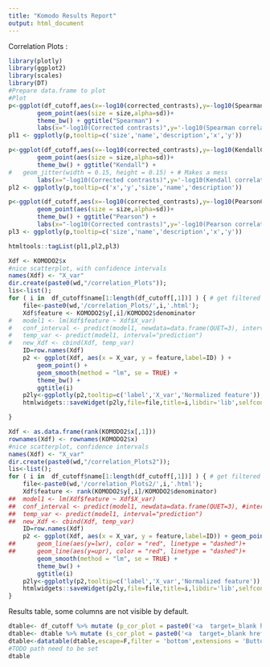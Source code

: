 ```yaml
---
title: "Komodo Results Report"
output: html_document
---
```



Correlation Plots :

```r
library(plotly)
library(ggplot2)
library(scales)
library(DT)
#Prepare data.frame to plot
#Plot
p<-ggplot(df_cutoff,aes(x=-log10(corrected_contrasts),y=-log10(SpearmanCorrelation),label=name,description=description,sd=sapply(sd,function(x) x^-1))) +
        geom_point(aes(size = size,alpha=sd))+
        theme_bw() + ggtitle("Spearman") +
        labs(x="-log10(Corrected contrasts)",y='-log10(Spearman correlation q-value)')
pl1 <- ggplotly(p,tooltip=c('size','name','description','x','y'))

p<-ggplot(df_cutoff,aes(x=-log10(corrected_contrasts),y=-log10(KendallCorrelation),label=name,description=description,sd=sapply(sd,function(x) x^-1))) +
        geom_point(aes(size = size,alpha=sd))+
        theme_bw() + ggtitle("Kendall") + 
#	geom_jitter(width = 0.15, height = 0.15) + # Makes a mess 
        labs(x="-log10(Corrected contrasts)",y='-log10(Kendall correlation q-value)')
pl2 <- ggplotly(p,tooltip=c('x','y','size','name','description'))

p<-ggplot(df_cutoff,aes(x=-log10(corrected_contrasts),y=-log10(PearsonCorrelation),label=name,description=description,sd=sapply(sd,function(x) x^-1))) +
        geom_point(aes(size = size,alpha=sd))+
        theme_bw() + ggtitle("Pearson") +
        labs(x="-log10(Corrected contrasts)",y='-log10(Pearson correlation q-value)')
pl3 <- ggplotly(p,tooltip=c('size','name','description','x','y'))

htmltools::tagList(pl1,pl2,pl3)
```

```r
Xdf <- KOMODO2$x
#nice scatterplot, with confidence intervals
names(Xdf) <- "X_var"
dir.create(paste0(wd,"/correlation_Plots"));
lis<-list();
for ( i in  df_cutoff$name[1:length(df_cutoff[,1])] ) { # get filtered to plot a lot
	file<-paste0(wd,'/correlation_Plots/',i,'.html');
	Xdf$feature <- KOMODO2$y[,i]/KOMODO2$denominator
#	model1 <- lm(Xdf$feature ~ Xdf$X_var)
#	conf_interval <- predict(model1, newdata=data.frame(QUET=3), interval="confidence", level = 0.95)
#	temp_var <- predict(model1, interval="prediction")
#	new_Xdf <- cbind(Xdf, temp_var)
	ID=row.names(Xdf)
	p2 <- ggplot(Xdf, aes(x = X_var, y = feature,label=ID) ) + 
		geom_point() +
		geom_smooth(method = "lm", se = TRUE) + 
		theme_bw() +
		ggtitle(i)	
	p2ly<-ggplotly(p2,tooltip=c('label','X_var','Normalized feature'));
	htmlwidgets::saveWidget(p2ly,file=file,title=i,libdir='lib',selfcontained=F)

}

Xdf <- as.data.frame(rank(KOMODO2$x[,1]))
rownames(Xdf) <- rownames(KOMODO2$x)
#nice scatterplot, confidence intervals
names(Xdf) <- "X_var"
dir.create(paste0(wd,"/correlation_Plots2"));
lis<-list();
for ( i in  df_cutoff$name[1:length(df_cutoff[,1])] ) { # get filtered to plot a lot
	file<-paste0(wd,'/correlation_Plots2/',i,'.html');
	Xdf$feature <- rank(KOMODO2$y[,i]/KOMODO2$denominator)
##	model1 <- lm(Xdf$feature ~ Xdf$X_var)
##	conf_interval <- predict(model1, newdata=data.frame(QUET=3), #interval="confidence", level = 0.95)
##	temp_var <- predict(model1, interval="prediction")
##	new_Xdf <- cbind(Xdf, temp_var)
	ID=row.names(Xdf)
	p2 <- ggplot(Xdf, aes(x = X_var, y = feature,label=ID)) + geom_point()+
##		geom_line(aes(y=lwr), color = "red", linetype = "dashed")+
##		geom_line(aes(y=upr), color = "red", linetype = "dashed")+
		geom_smooth(method = "lm", se = TRUE) +
		theme_bw() +
		ggtitle(i)	
	p2ly<-ggplotly(p2,tooltip=c('label','X_var','Normalized feature'));
	htmlwidgets::saveWidget(p2ly,file=file,title=i,libdir='lib',selfcontained=F)
}


```

Results table, some columns are not visible by default. 
```r
dtable<- df_cutoff %>% mutate (p_cor_plot = paste0('<a  target=_blank href=', 'correlation_Plots/',name,'.html>', name,'</a>' )  ) #build link to plots
dtable<- dtable %>% mutate (s_cor_plot = paste0('<a  target=_blank href=', 'correlation_Plots2/',name,'.html>', name,'</a>' )  ) #build link to plots
dtable<-datatable(dtable,escape=F,filter = 'bottom',extensions = 'Buttons', options = list(dom = 'Bfrtip', buttons = c('colvis','csv'),columnDefs = list(list(visible=FALSE, targets=4:(length(df_cutoff)-2) )))) # prepare table
#TODO path need to be set
dtable
```
